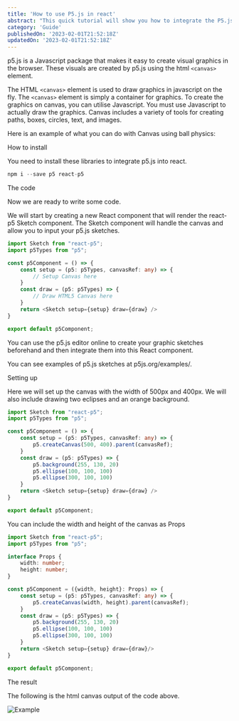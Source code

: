 ```yaml
---
title: 'How to use P5.js in react'
abstract: "This quick tutorial will show you how to integrate the P5.js library into React using Typescript (without any hand-holding)."
category: 'Guide'
publishedOn: '2023-02-01T21:52:18Z'
updatedOn: '2023-02-01T21:52:18Z'
---
```


<Link href="https://p5js.org/">p5.js</Link> is a Javascript package that makes it easy to create visual graphics in the browser.
 These visuals are created by p5.js using the html <Code>&#60;canvas&#62;</Code> element.

The HTML <Code>&#60;canvas&#62;</Code> element is used to draw graphics in javascript on the fly. 
The <Code>&#60;canvas&#62;</Code> element is simply a container for graphics.
To create the graphics on canvas, you can utilise Javascript. 
You must use Javascript to actually draw the graphics. 
Canvas includes a variety of tools for creating paths, boxes, circles, text, and images.

Here is an example of what you can do with Canvas using ball physics:

<Frame height={400} src="//jsfiddle.net/James_buzz/6d4q2Lop/16/embedded/result/dark/"></Frame>

<Heading slug="how-to-install" as="h1">How to install</Heading>

You need to install these libraries to integrate p5.js into react. 

```js
npm i --save p5 react-p5
```

<Heading slug="the-code" as="h1">The code</Heading>

Now we are ready to write some code.

We will start by creating a new React component that will render the react-p5 Sketch component. 
The Sketch component will handle the canvas and allow you to input your p5.js sketches.

```ts
import Sketch from "react-p5";
import p5Types from "p5";

const p5Component = () => {
    const setup = (p5: p5Types, canvasRef: any) => {
        // Setup Canvas here
    }
    const draw = (p5: p5Types) => {
        // Draw HTML5 Canvas here
    }
    return <Sketch setup={setup} draw={draw} />
}

export default p5Component;
```

You can use the <Link href="https://editor.p5js.org/">p5.js editor</Link> online to create your graphic sketches
beforehand and then integrate them into this React component.

You can see examples of p5.js sketches at <Link href="https://p5js.org/examples/">p5js.org/examples/</Link>.

<Heading slug="setting-up" as="h1">Setting up</Heading>

Here we will set up the canvas with the width of 500px and 400px. We will also include drawing two eclipses and an orange background.

```ts
import Sketch from "react-p5";
import p5Types from "p5";

const p5Component = () => {
    const setup = (p5: p5Types, canvasRef: any) => {
        p5.createCanvas(500, 400).parent(canvasRef);
    }
    const draw = (p5: p5Types) => {
        p5.background(255, 130, 20)
        p5.ellipse(100, 100, 100)
        p5.ellipse(300, 100, 100)
    }
    return <Sketch setup={setup} draw={draw} />
}

export default p5Component;
```

You can include the width and height of the canvas as Props

```ts
import Sketch from "react-p5";
import p5Types from "p5";

interface Props {
    width: number;
    height: number;
}

const p5Component = ({width, height}: Props) => {
    const setup = (p5: p5Types, canvasRef: any) => {
        p5.createCanvas(width, height).parent(canvasRef);
    }
    const draw = (p5: p5Types) => {
        p5.background(255, 130, 20)
        p5.ellipse(100, 100, 100)
        p5.ellipse(300, 100, 100)
    }
    return <Sketch setup={setup} draw={draw}/>
}

export default p5Component;
```

<Heading slug="the-result" as="h1">The result</Heading>

The following is the html canvas output of the code above.

![Example](/content/posts/p5-in-react/example.png)